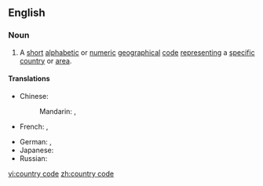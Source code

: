 {{also|Country Code}}
==English==
{{wikipedia}}

===Noun===
{{en-noun|sg=[[country]] [[code]]}}

# A [[short]] [[alphabetic]] or [[numeric]] [[geographical]] [[code]] [[representing]] a [[specific]] [[country]] or [[area]].

====Translations====
{{trans-top|code representing a specific country or area}}
* Chinese:
*: Mandarin: {{t|zh|國家代碼|sc=Hani}}, {{t|zh|国家代码|tr=guójiā dàimǎ|sc=Hani}}
* French: {{t|fr|code de pays|m}}, {{t|fr|code pays|m}}
{{trans-mid}}
* German: {{t|de|Ländercode|m}}, {{t|de|Landescode|m}}
* Japanese: {{t|ja|国名コード|tr=kokumei kōdo|sc=Jpan}}
* Russian: {{t|ru|код страны|m|tr=kod straný|sc=Cyrl}}
{{trans-bottom}}

[[vi:country code]]
[[zh:country code]]